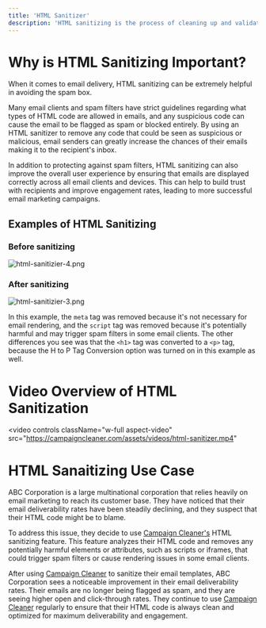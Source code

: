 ```yaml
---
title: 'HTML Sanitizer'
description: 'HTML sanitizing is the process of cleaning up and validating HTML code to remove any potentially malicious or harmful elements. This can help prevent security vulnerabilities and ensure that web content is safe for users to access.'
---
```


# Why is HTML Sanitizing Important?

When it comes to email delivery, HTML sanitizing can be extremely helpful in avoiding the spam box.

Many email clients and spam filters have strict guidelines regarding what types of HTML code are allowed in emails, and any suspicious code can cause the email to be flagged as spam or blocked entirely. By using an HTML sanitizer to remove any code that could be seen as suspicious or malicious, email senders can greatly increase the chances of their emails making it to the recipient's inbox.

In addition to protecting against spam filters, HTML sanitizing can also improve the overall user experience by ensuring that emails are displayed correctly across all email clients and devices. This can help to build trust with recipients and improve engagement rates, leading to more successful email marketing campaigns.

## Examples of HTML Sanitizing

### Before sanitizing
![html-sanitizier-4.png](/images/html-sanitizer-4.png)

### After sanitizing 
![html-sanitizier-3.png](/images/html-sanitizer-3.png)

In this example, the `meta` tag was removed because it's not necessary for email rendering, and the `script` tag was removed because it's potentially harmful and may trigger spam filters in some email clients. The other differences you see was that the `<h1>` tag was converted to a `<p>` tag, because the H to P Tag Conversion option was turned on in this example as well.

# Video Overview of HTML Sanitization

<video
  controls
  className="w-full aspect-video"
  src="https://campaigncleaner.com/assets/videos/html-sanitizer.mp4"
></video>
# HTML Sanaitizing Use Case

<Note> 
ABC Corporation is a large multinational corporation that relies heavily on email marketing to reach its customer base. They have noticed that their email deliverability rates have been steadily declining, and they suspect that their HTML code might be to blame.

To address this issue, they decide to use [Campaign Cleaner's](https://campaigncleaner.com/) HTML sanitizing feature. This feature analyzes their HTML code and removes any potentially harmful elements or attributes, such as scripts or iframes, that could trigger spam filters or cause rendering issues in some email clients.
 
After using [Campaign Cleaner](https://campaigncleaner.com/) to sanitize their email templates, ABC Corporation sees a noticeable improvement in their email deliverability rates. Their emails are no longer being flagged as spam, and they are seeing higher open and click-through rates. They continue to use [Campaign Cleaner](https://campaigncleaner.com/) regularly to ensure that their HTML code is always clean and optimized for maximum deliverability and engagement.
</Note>

